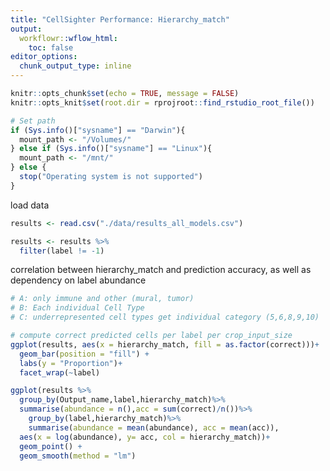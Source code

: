 ```yaml
---
title: "CellSighter Performance: Hierarchy_match"
output:
  workflowr::wflow_html:
    toc: false
editor_options:
  chunk_output_type: inline
---
```


```r
knitr::opts_chunk$set(echo = TRUE, message = FALSE)
knitr::opts_knit$set(root.dir = rprojroot::find_rstudio_root_file())

# Set path
if (Sys.info()["sysname"] == "Darwin"){
  mount_path <- "/Volumes/"
} else if (Sys.info()["sysname"] == "Linux"){
  mount_path <- "/mnt/"
} else {
  stop("Operating system is not supported")
}
```

load data
```r
results <- read.csv("./data/results_all_models.csv")

results <- results %>%
  filter(label != -1)
```


correlation between hierarchy_match and prediction accuracy, as well as dependency on label abundance
```r
# A: only immune and other (mural, tumor)
# B: Each individual Cell Type
# C: underrepresented cell types get individual category (5,6,8,9,10)

# compute correct predicted cells per label per crop_input_size
ggplot(results, aes(x = hierarchy_match, fill = as.factor(correct)))+
  geom_bar(position = "fill") +
  labs(y = "Proportion")+
  facet_wrap(~label)
```


```r
ggplot(results %>%
  group_by(Output_name,label,hierarchy_match)%>%
  summarise(abundance = n(),acc = sum(correct)/n())%>%
    group_by(label,hierarchy_match)%>%
    summarise(abundance = mean(abundance), acc = mean(acc)),
  aes(x = log(abundance), y= acc, col = hierarchy_match))+
  geom_point() +
  geom_smooth(method = "lm")
```



